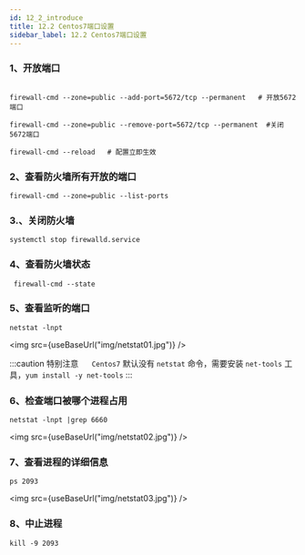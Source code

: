 ```yaml
---
id: 12_2_introduce
title: 12.2 Centos7端口设置
sidebar_label: 12.2 Centos7端口设置
---
```



### 1、开放端口
```shell

firewall-cmd --zone=public --add-port=5672/tcp --permanent   # 开放5672端口

firewall-cmd --zone=public --remove-port=5672/tcp --permanent  #关闭5672端口

firewall-cmd --reload   # 配置立即生效
```
 

### 2、查看防火墙所有开放的端口
```shell
firewall-cmd --zone=public --list-ports
```
 

### 3.、关闭防火墙

```shell
systemctl stop firewalld.service
```
 

### 4、查看防火墙状态
```shell
 firewall-cmd --state
```
 

### 5、查看监听的端口
```shell
netstat -lnpt
```
<img src={useBaseUrl("img/netstat01.jpg")} />

:::caution 特别注意
&nbsp;&nbsp;&nbsp;&nbsp;&nbsp;`Centos7` 默认没有 `netstat` 命令，需要安装 `net-tools` 工具，`yum install -y net-tools`
:::

 

 

### 6、检查端口被哪个进程占用
```shell
netstat -lnpt |grep 6660
```
<img src={useBaseUrl("img/netstat02.jpg")} />

 

### 7、查看进程的详细信息
```shell
ps 2093
```
<img src={useBaseUrl("img/netstat03.jpg")} />

 

### 8、中止进程
```shell
kill -9 2093
```